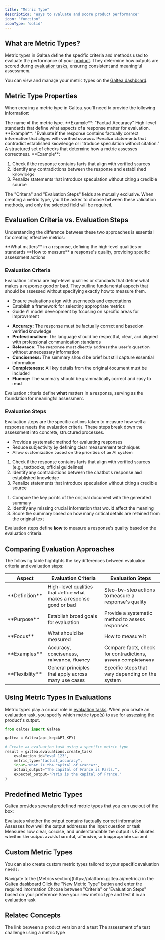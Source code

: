 ```yaml
---
title: "Metric Type"
description: "Ways to evaluate and score product performance"
icon: "function"
iconType: "solid"
---
```


## What are Metric Types?

Metric types in Galtea define the specific criteria and methods used to evaluate the performance of your [product](/concepts/product). They determine how outputs are scored during [evaluation tasks](/concepts/product/evaluation/task), ensuring consistent and meaningful assessment.

You can view and manage your metric types on the [Galtea dashboard](https://platform.galtea.ai/metrics).

## Metric Type Properties

When creating a metric type in Galtea, you'll need to provide the following information:

<ResponseField name="Name" type="Text" required>
  The name of the metric type. **Example**: "Factual Accuracy"
</ResponseField>

<Tabs>
  <Tab title="Criteria">
    <ResponseField name="Criteria" type="Text Area" required="conditional">
      High-level standards that define what aspects of a response matter for evaluation. **Example**: "Evaluate if the response contains factually correct information that aligns with verified sources. Penalize statements that contradict established knowledge or introduce speculation without
      citation."
    </ResponseField>
  </Tab>
  <Tab title="Evaluation Steps">
    <ResponseField name="Evaluation Steps" type="Text List" required="conditional">
      A structured set of checks that determine how a metric assesses correctness. **Example**:
      <ol>
        <li>Check if the response contains facts that align with verified sources</li>
        <li>Identify any contradictions between the response and established knowledge</li>
        <li>Penalize statements that introduce speculation without citing a credible source</li>
      </ol>
    </ResponseField>
  </Tab>
</Tabs>

<Note>The "Criteria" and "Evaluation Steps" fields are mutually exclusive. When creating a metric type, you'll be asked to choose between these validation methods, and only the selected field will be required.</Note>

## Evaluation Criteria vs. Evaluation Steps

Understanding the difference between these two approaches is essential for creating effective metrics:

<CardGroup cols={2}>
  <Card title="Evaluation Criteria" icon="bullseye">
    **What matters** in a response, defining the high-level qualities or standards
  </Card>
  <Card title="Evaluation Steps" icon="list-check">
    **How to measure** a response's quality, providing specific assessment actions
  </Card>
</CardGroup>

### Evaluation Criteria

Evaluation criteria are high-level qualities or standards that define what makes a response good or bad. They outline fundamental aspects that should be assessed without specifying exactly how to measure them.

<AccordionGroup>
  <Accordion title="Purpose">
    <ul>
      <li>Ensure evaluations align with user needs and expectations</li>
      <li>Establish a framework for selecting appropriate metrics</li>
      <li>Guide AI model development by focusing on specific areas for improvement</li>
    </ul>
  </Accordion>
  <Accordion title="Examples">
    <ul>
      <li>
        <strong>Accuracy:</strong> The response must be factually correct and based on verified knowledge
      </li>
      <li>
        <strong>Professionalism:</strong> The language should be respectful, clear, and aligned with professional communication standards
      </li>
      <li>
        <strong>Relevance:</strong> The response must directly address the user's question without unnecessary information
      </li>
      <li>
        <strong>Conciseness:</strong> The summary should be brief but still capture essential information
      </li>
      <li>
        <strong>Completeness:</strong> All key details from the original document must be included
      </li>
      <li>
        <strong>Fluency:</strong> The summary should be grammatically correct and easy to read
      </li>
    </ul>
  </Accordion>
</AccordionGroup>

<Info>Evaluation criteria define **what** matters in a response, serving as the foundation for meaningful assessment.</Info>

### Evaluation Steps

Evaluation steps are the specific actions taken to measure how well a response meets the evaluation criteria. These steps break down the assessment into concrete, structured processes.

<AccordionGroup>
  <Accordion title="Purpose">
    <ul>
      <li>Provide a systematic method for evaluating responses</li>
      <li>Reduce subjectivity by defining clear measurement techniques</li>
      <li>Allow customization based on the priorities of an AI system</li>
    </ul>
  </Accordion>
  <Accordion title="Example: Accuracy Steps">
    <ol>
      <li>Check if the response contains facts that align with verified sources (e.g., textbooks, official guidelines)</li>
      <li>Identify any contradictions between the chatbot's response and established knowledge</li>
      <li>Penalize statements that introduce speculation without citing a credible source</li>
    </ol>
  </Accordion>
  <Accordion title="Example: Completeness Steps">
    <ol>
      <li>Compare the key points of the original document with the generated summary</li>
      <li>Identify any missing crucial information that would affect the meaning</li>
      <li>Score the summary based on how many critical details are retained from the original text</li>
    </ol>
  </Accordion>
</AccordionGroup>

<Info>Evaluation steps define **how** to measure a response's quality based on the evaluation criteria.</Info>

## Comparing Evaluation Approaches

The following table highlights the key differences between evaluation criteria and evaluation steps:

<table>
  <thead>
    <tr>
      <th>Aspect</th>
      <th>Evaluation Criteria</th>
      <th>Evaluation Steps</th>
    </tr>
  </thead>
  <tbody>
    <tr>
      <td>**Definition**</td>
      <td>High-level qualities that define what makes a response good or bad</td>
      <td>Step-by-step actions to measure a response's quality</td>
    </tr>
    <tr>
      <td>**Purpose**</td>
      <td>Establish broad goals for evaluation</td>
      <td>Provide a systematic method to assess responses</td>
    </tr>
    <tr>
      <td>**Focus**</td>
      <td>What should be measured</td>
      <td>How to measure it</td>
    </tr>
    <tr>
      <td>**Examples**</td>
      <td>Accuracy, conciseness, relevance, fluency</td>
      <td>Compare facts, check for contradictions, assess completeness</td>
    </tr>
    <tr>
      <td>**Flexibility**</td>
      <td>General principles that apply across many use cases</td>
      <td>Specific steps that vary depending on the system</td>
    </tr>
  </tbody>
</table>

## Using Metric Types in Evaluations

Metric types play a crucial role in [evaluation tasks](/concepts/product/evaluation/task). When you create an evaluation task, you specify which metric type(s) to use for assessing the product's output.

```python
from galtea import Galtea

galtea = Galtea(api_key=API_KEY)

# Create an evaluation task using a specific metric type
result = galtea.evaluations.create_task(
    evaluation_id="eval_123",
    metric_type="factual_accuracy",
    input="What is the capital of France?",
    actual_output="The capital of France is Paris.",
    expected_output="Paris is the capital of France."
)
```

## Predefined Metric Types

Galtea provides several predefined metric types that you can use out of the box:

<CardGroup cols={2}>
  <Card title="Factual Accuracy" icon="check-double">
    Evaluates whether the output contains factually correct information
  </Card>
  <Card title="Relevance" icon="bullseye">
    Assesses how well the output addresses the input question or task
  </Card>
  <Card title="Clarity" icon="glasses">
    Measures how clear, concise, and understandable the output is
  </Card>
  <Card title="Safety" icon="shield-halved">
    Evaluates whether the output avoids harmful, offensive, or inappropriate content
  </Card>
</CardGroup>

## Custom Metric Types

You can also create custom metric types tailored to your specific evaluation needs:

<Steps>
  <Step title="Access the Metrics Dashboard">Navigate to the [Metrics section](https://platform.galtea.ai/metrics) in the Galtea dashboard</Step>
  <Step title="Create a New Metric Type">Click the "New Metric Type" button and enter the required information</Step>
  <Step title="Define Validation Method">Choose between "Criteria" or "Evaluation Steps" based on your preference</Step>
  <Step title="Save and Test">Save your new metric type and test it in an evaluation task</Step>
</Steps>

## Related Concepts

<CardGroup cols={2}>
  <Card title="Evaluation" icon="magnifying-glass-chart" href="/concepts/product/evaluation">
    The link between a product version and a test
  </Card>
  <Card title="Evaluation Task" icon="clipboard-check" href="/concepts/product/evaluation/task">
    The assessment of a test challenge using a metric type
  </Card>
</CardGroup>

